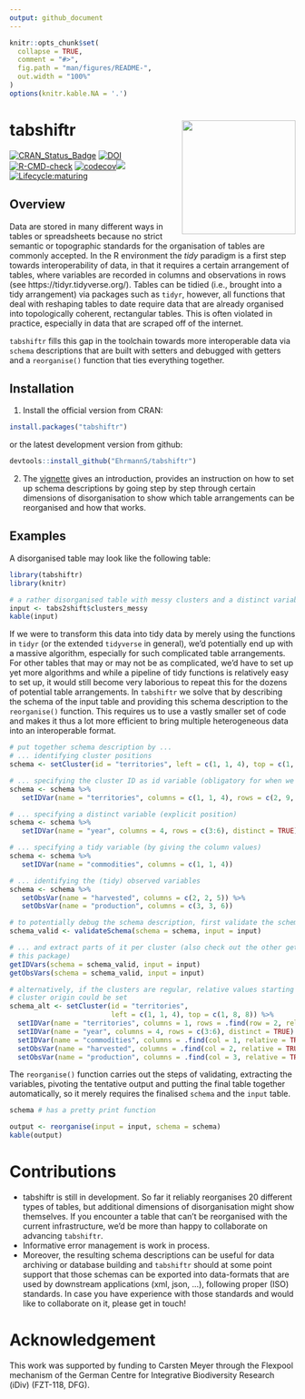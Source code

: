 ```yaml
---
output: github_document
---
```


<!-- README.md is generated from README.Rmd. Please edit that file -->

```r
knitr::opts_chunk$set(
  collapse = TRUE,
  comment = "#>",
  fig.path = "man/figures/README-",
  out.width = "100%"
)
options(knitr.kable.NA = '.')
```

# tabshiftr <a href='https://luckinet.github.io/tabshiftr/'><img src='man/figures/logo.svg' align="right" height="200" /></a>


[![CRAN\_Status\_Badge](http://www.r-pkg.org/badges/version/tabshiftr)](https://cran.r-project.org/package=tabshiftr)
[![DOI](https://zenodo.org/badge/248468235.svg)](https://zenodo.org/badge/latestdoi/248468235)
[![R-CMD-check](https://github.com/luckinet/tabshiftr/workflows/R-CMD-check/badge.svg)](https://github.com/luckinet/tabshiftr/actions)
[![codecov](https://codecov.io/gh/luckinet/tabshiftr/branch/master/graph/badge.svg?token=hjppymcGr3)](https://codecov.io/gh/EhrmannS/tabshiftr)[![](http://cranlogs.r-pkg.org/badges/grand-total/tabshiftr)](https://cran.r-project.org/package=tabshiftr)
[![Lifecycle:maturing](https://img.shields.io/badge/lifecycle-maturing-blue.svg)](https://lifecycle.r-lib.org/articles/stages.html)

## Overview

Data are stored in many different ways in tables or spreadsheets because no strict semantic or topographic standards for the organisation of tables are commonly accepted.
In the R environment the *tidy* paradigm is a first step towards interoperability of data, in that it requires a certain arrangement of tables, where variables are recorded in columns and observations in rows (see https://tidyr.tidyverse.org/).
Tables can be tidied (i.e., brought into a tidy arrangement) via packages such as `tidyr`, however, all functions that deal with reshaping tables to date require data that are already organised into topologically coherent, rectangular tables.
This is often violated in practice, especially in data that are scraped off of the internet.

`tabshiftr` fills this gap in the toolchain towards more interoperable data via `schema` descriptions that are built with setters and debugged with getters and a `reorganise()` function that ties everything together.

## Installation

1) Install the official version from CRAN:

```r
install.packages("tabshiftr")
```

or the latest development version from github:

```r
devtools::install_github("EhrmannS/tabshiftr")
```

2) The [vignette](https://luckinet.github.io/tabshiftr/articles/tabshiftr.html) gives an introduction, provides an instruction on how to set up schema descriptions by going step by step through certain dimensions of disorganisation to show which table arrangements can be reorganised and how that works.


## Examples

A disorganised table may look like the following table:

```r
library(tabshiftr)
library(knitr)

# a rather disorganised table with messy clusters and a distinct variable
input <- tabs2shift$clusters_messy
kable(input)
```

If we were to transform this data into tidy data by merely using the functions in `tidyr` (or the extended `tidyverse` in general), we'd potentially end up with a massive algorithm, especially for such complicated table arrangements.
For other tables that may or may not be as complicated, we'd have to set up yet more algorithms and while a pipeline of tidy functions is relatively easy to set up, it would still become very laborious to repeat this for the dozens of potential table arrangements.
In `tabshiftr` we solve that by describing the schema of the input table and providing this schema description to the `reorganise()` function.
This requires us to use a vastly smaller set of code and makes it thus a lot more efficient to bring multiple heterogeneous data into an interoperable format.

```r
# put together schema description by ...
# ... identifying cluster positions
schema <- setCluster(id = "territories", left = c(1, 1, 4), top = c(1, 8, 8))

# ... specifying the cluster ID as id variable (obligatory for when we deal with clusters)
schema <- schema %>%
   setIDVar(name = "territories", columns = c(1, 1, 4), rows = c(2, 9, 9))

# ... specifying a distinct variable (explicit position)
schema <- schema %>%
   setIDVar(name = "year", columns = 4, rows = c(3:6), distinct = TRUE)

# ... specifying a tidy variable (by giving the column values)
schema <- schema %>%
   setIDVar(name = "commodities", columns = c(1, 1, 4))

# ... identifying the (tidy) observed variables
schema <- schema %>%
   setObsVar(name = "harvested", columns = c(2, 2, 5)) %>%
   setObsVar(name = "production", columns = c(3, 3, 6))

# to potentially debug the schema description, first validate the schema ...
schema_valid <- validateSchema(schema = schema, input = input)

# ... and extract parts of it per cluster (also check out the other getters in
# this package)
getIDVars(schema = schema_valid, input = input)
getObsVars(schema = schema_valid, input = input)

# alternatively, if the clusters are regular, relative values starting from the
# cluster origin could be set
schema_alt <- setCluster(id = "territories",
                         left = c(1, 1, 4), top = c(1, 8, 8)) %>%
  setIDVar(name = "territories", columns = 1, rows = .find(row = 2, relative = TRUE)) %>%
  setIDVar(name = "year", columns = 4, rows = c(3:6), distinct = TRUE) %>%
  setIDVar(name = "commodities", columns = .find(col = 1, relative = TRUE)) %>%
  setObsVar(name = "harvested", columns = .find(col = 2, relative = TRUE)) %>%
  setObsVar(name = "production", columns = .find(col = 3, relative = TRUE))
```

The `reorganise()` function carries out the steps of validating, extracting the variables, pivoting the tentative output and putting the final table together automatically, so it merely requires the finalised `schema` and the `input` table.

```r
schema # has a pretty print function

output <- reorganise(input = input, schema = schema)
kable(output)
```


# Contributions

* tabshiftr is still in development. So far it reliably reorganises 20 different types of tables, but additional dimensions of disorganisation might show themselves. If you encounter a table that can't be reorganised with the current infrastructure, we'd be more than happy to collaborate on advancing `tabshiftr`.
* Informative error management is work in process.
* Moreover, the resulting schema descriptions can be useful for data archiving or database building and `tabshiftr` should at some point support that those schemas can be exported into data-formats that are used by downstream applications (xml, json, ...), following proper (ISO) standards. In case you have experience with those standards and would like to collaborate on it, please get in touch!


# Acknowledgement

This work was supported by funding to Carsten Meyer through the Flexpool mechanism of the German Centre for Integrative Biodiversity Research (iDiv) (FZT-118, DFG).